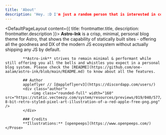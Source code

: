 ```yaml
---
title: 'About'
description: 'Hey. :D I'm just a random person that is interested in computer stuff. This is a port of astro-ink that I used for this blog website.'
---
```


<DefaultPageLayout content={{ title: frontmatter.title, description: frontmatter.description }}>
    <Prose>
            **Astro-Ink** is a crisp, minimal, personal blog theme for Astro, that shows the capability of statically built sites - offering all the goodness and DX of the modern JS ecosystem without actually shipping any JS by default.

            **Astro-ink** strives to remain minimal & performant while still offering you all the bells and whistles you expect in a personal blog system. Please check the [README](https://github.com/one-aalam/astro-ink/blob/main/README.md) to know about all the features. 

            ## Author
            appleflyer // [@appleflyerv3](https://discordapp.com/users/)
            <div class="author">
                <img class="rounded-full" width="160" src="https://static.vecteezy.com/system/resources/previews/019/040/577/original/an-8-bit-retro-styled-pixel-art-illustration-of-a-red-apple-free-png.png" />
            </div>

            ### Credits
            **Illustrations:** [openpeeps](https://www.openpeeps.com/)
    </Prose>
</DefaultPageLayout>


